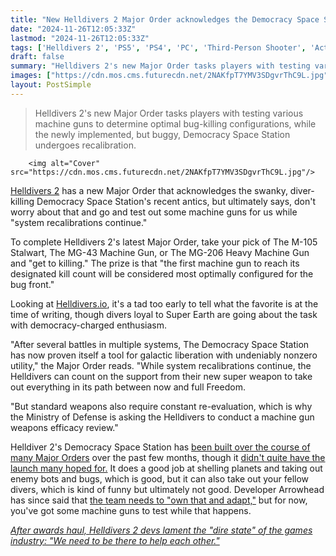 ```yaml
---
title: "New Helldivers 2 Major Order acknowledges the Democracy Space Station's ability to kill friend and foe, but, 'while system recalibrations continue,' asks you to test some machine guns"
date: "2024-11-26T12:05:33Z"
lastmod: "2024-11-26T12:05:33Z"
tags: ['Helldivers 2', 'PS5', 'PS4', 'PC', 'Third-Person Shooter', 'Action', 'Co-op']
draft: false
summary: "Helldivers 2's new Major Order tasks players with testing various machine guns to determine optimal bug-killing configurations,  while the newly implemented, but buggy, Democracy Space Station undergoes recalibration."
images: ["https://cdn.mos.cms.futurecdn.net/2NAKfpT7YMV3SDgvrThC9L.jpg"]
layout: PostSimple
---
```

> Helldivers 2's new Major Order tasks players with testing various machine guns to determine optimal bug-killing configurations,  while the newly implemented, but buggy, Democracy Space Station undergoes recalibration.


        <img alt="Cover" src="https://cdn.mos.cms.futurecdn.net/2NAKfpT7YMV3SDgvrThC9L.jpg"/>
        
[Helldivers 2](https://www.gamesradar.com/helldivers-2-guide/) has a new Major Order that acknowledges the swanky, diver-killing Democracy Space Station's recent antics, but ultimately says, don't worry about that and go and test out some machine guns for us while "system recalibrations continue."

To complete Helldivers 2's latest Major Order, take your pick of The M-105 Stalwart, The MG-43 Machine Gun, or The MG-206 Heavy Machine Gun and "get to killing." The prize is that "the first machine gun to reach its designated kill count will be considered most optimally configured for the bug front."

Looking at [Helldivers.io](https://helldivers.io/), it's a tad too early to tell what the favorite is at the time of writing, though divers loyal to Super Earth are going about the task with democracy-charged enthusiasm.

"After several battles in multiple systems, The Democracy Space Station has now proven itself a tool for galactic liberation with undeniably nonzero utility," the Major Order reads. "While system recalibrations continue, the Helldivers can count on the support from their new super weapon to take out everything in its path between now and full Freedom.

"But standard weapons also require constant re-evaluation, which is why the Ministry of Defense is asking the Helldivers to conduct a machine gun weapons efficacy review."

Helldiver 2's Democracy Space Station has [been built over the course of many Major Orders](https://www.gamesradar.com/games/third-person-shooter/helldivers-2s-democracy-space-station-only-just-started-working-but-its-already-under-imminent-and-significant-threat-of-destruction-as-a-brigade-of-flying-bots-arrives-on-the-scene/) over the past few months, though it [didn't quite have the launch many hoped for.](https://www.gamesradar.com/games/third-person-shooter/helldivers-2s-democracy-space-station-is-here-but-its-a-friendly-fire-nightmare-that-does-nothing-but-team-kill-the-players-who-helped-build-it/) It does a good job at shelling planets and taking out enemy bots and bugs, which is good, but it can also take out your fellow divers, which is kind of funny but ultimately not good. Developer Arrowhead has since said that [the team needs to "own that and adapt,"](https://www.gamesradar.com/games/third-person-shooter/helldivers-2s-new-democracy-space-station-is-blowing-players-to-smithereens-and-one-dev-admits-its-been-a-step-down-from-the-games-recent-heights/) but for now, you've got some machine guns to test while that happens.

[<em>After awards haul, Helldivers 2 devs lament the "dire state" of the games industry: "We need to be there to help each other."</em>](https://www.gamesradar.com/games/third-person-shooter/after-awards-haul-helldivers-2-devs-lament-the-dire-state-of-the-games-industry-we-need-to-be-there-to-help-each-other/)
        